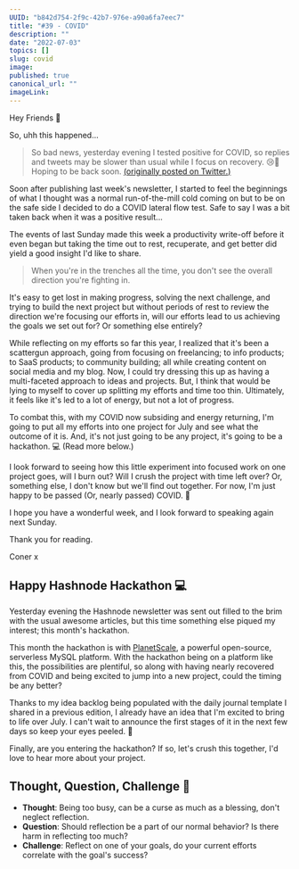 ```yaml
---
UUID: "b842d754-2f9c-42b7-976e-a90a6fa7eec7"
title: "#39 - COVID"
description: ""
date: "2022-07-03"
topics: []
slug: covid
image:
published: true
canonical_url: ""
imageLink:
---
```


Hey Friends 👋

So, uhh this happened...

> So bad news, yesterday evening I tested positive for COVID, so replies and tweets may be slower than usual while I focus on recovery. 😢🦠
> Hoping to be back soon. [(originally posted on Twitter.)](https://twitter.com/MrConerMurphy/status/1541312852702773250)

Soon after publishing last week's newsletter, I started to feel the beginnings of what I thought was a normal run-of-the-mill cold coming on but to be on the safe side I decided to do a COVID lateral flow test. Safe to say I was a bit taken back when it was a positive result...

The events of last Sunday made this week a productivity write-off before it even began but taking the time out to rest, recuperate, and get better did yield a good insight I'd like to share.

> When you're in the trenches all the time, you don't see the overall direction you're fighting in.

It's easy to get lost in making progress, solving the next challenge, and trying to build the next project but without periods of rest to review the direction we're focusing our efforts in, will our efforts lead to us achieving the goals we set out for? Or something else entirely?

While reflecting on my efforts so far this year, I realized that it's been a scattergun approach, going from focusing on freelancing; to info products; to SaaS products; to community building; all while creating content on social media and my blog. Now, I could try dressing this up as having a multi-faceted approach to ideas and projects. But, I think that would be lying to myself to cover up splitting my efforts and time too thin. Ultimately, it feels like it's led to a lot of energy, but not a lot of progress.

To combat this, with my COVID now subsiding and energy returning, I'm going to put all my efforts into one project for July and see what the outcome of it is. And, it's not just going to be any project, it's going to be a hackathon. 💻 (Read more below.)

I look forward to seeing how this little experiment into focused work on one project goes, will I burn out? Will I crush the project with time left over? Or, something else, I don't know but we'll find out together. For now, I'm just happy to be passed (Or, nearly passed) COVID. 🙌

I hope you have a wonderful week, and I look forward to speaking again next Sunday.

Thank you for reading.

Coner x

## Happy Hashnode Hackathon 💻

Yesterday evening the Hashnode newsletter was sent out filled to the brim with the usual awesome articles, but this time something else piqued my interest; this month's hackathon.

This month the hackathon is with [PlanetScale](https://townhall.hashnode.com/planetscale-hackathon), a powerful open-source, serverless MySQL platform. With the hackathon being on a platform like this, the possibilities are plentiful, so along with having nearly recovered from COVID and being excited to jump into a new project, could the timing be any better?

Thanks to my idea backlog being populated with the daily journal template I shared in a previous edition, I already have an idea that I'm excited to bring to life over July. I can't wait to announce the first stages of it in the next few days so keep your eyes peeled. 🤩

Finally, are you entering the hackathon? If so, let's crush this together, I'd love to hear more about your project.

## Thought, Question, Challenge 🤔

- **Thought**: Being too busy, can be a curse as much as a blessing, don't neglect reflection.
- **Question**: Should reflection be a part of our normal behavior? Is there harm in reflecting too much?
- **Challenge**: Reflect on one of your goals, do your current efforts correlate with the goal's success?
